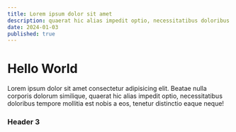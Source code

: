 ```yaml
---
title: Lorem ipsum dolor sit amet
description: quaerat hic alias impedit optio, necessitatibus doloribus tempore!
date: 2024-01-03
published: true
---
```


# Hello World

Lorem ipsum dolor sit amet consectetur adipisicing elit. Beatae nulla corporis dolorum similique, quaerat hic alias impedit optio, necessitatibus doloribus tempore mollitia est nobis a eos, tenetur distinctio eaque neque!

### Header 3
